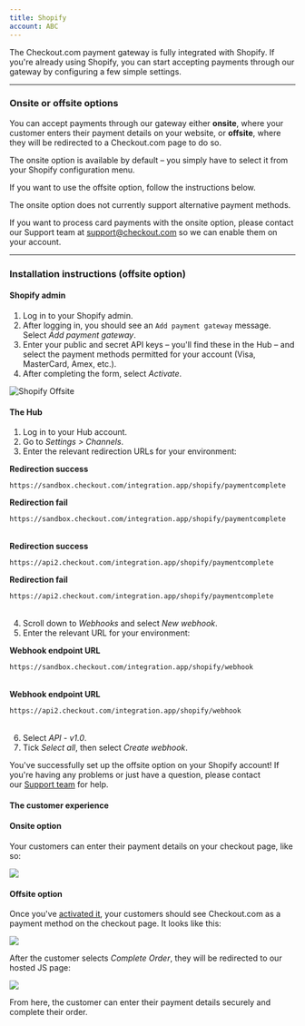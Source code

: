```yaml
--- 
title: Shopify
account: ABC
---
```


The Checkout.com payment gateway is fully integrated with Shopify. If you're already using Shopify, you can start accepting payments through our gateway by configuring a few simple settings.

---

### Onsite or offsite options

You can accept payments through our gateway either **onsite**, where your customer enters their payment details on your website, or **offsite**, where they will be redirected to a Checkout.com page to do so.

The onsite option is available by default – you simply have to select it from your Shopify configuration menu.

If you want to use the offsite option, follow the instructions below.

<TipBox variant="info" title="Onsite: alternative payment methods">

The onsite option does not currently support alternative payment methods.

</TipBox>
<TipBox variant="note" title="Onsite: card payments">

If you want to process card payments with the onsite option, please contact our Support team at [support@checkout.com](mailto:support@checkout.com) so we can enable them on your account.

</TipBox>

---

### Installation instructions (offsite option)

#### Shopify admin

1.  Log in to your <ExternalLink href="https://www.shopify.com/login?redirect=authorize_gateway%2F1031113" target="_blank">Shopify admin</ExternalLink>.
2.  After logging in, you should see an `Add payment gateway` message. Select _Add payment gateway_.
3.  Enter your public and secret API keys – you'll find these in the <ExternalLink href="https://hub.checkout.com" target="_blank">Hub</ExternalLink> – and select the payment methods permitted for your account (Visa, MasterCard, Amex, etc.).
4.  After completing the form, select _Activate_.

<img maxWidth={350} src="/docs/Integrate/Shopify/shopify_offsite.png" alt="Shopify Offsite"  />

#### The Hub

1.  Log in to your <ExternalLink href="https://hub.checkout.com" target="_blank">Hub</ExternalLink> account.
2.  Go to _Settings > Channels_.
3.  Enter the relevant redirection URLs for your environment:

<tabs>
<tab title="Sandbox">
<Box horizontal="sm">
<Table type="auto">
<TableBody>
<TableRow>
<TableCell isNoWrap withBackground>

**Redirection success**

</TableCell>
<TableCell>

`https://sandbox.checkout.com/integration.app/shopify/paymentcomplete`

</TableCell>
</TableRow>
<TableRow>
<TableCell isNoWrap withBackground>

**Redirection fail**

</TableCell>
<TableCell>

`https://sandbox.checkout.com/integration.app/shopify/paymentcomplete`

</TableCell>
</TableRow>
</TableBody>
</Table>
</Box>
</tab>
<tab title="Live">
<Box horizontal="sm">
<Table type="auto">
<TableBody>
<TableRow>
<TableCell isNoWrap withBackground>

**Redirection success**

</TableCell>
<TableCell>

`https://api2.checkout.com/integration.app/shopify/paymentcomplete`

</TableCell>
</TableRow>
<TableRow>
<TableCell isNoWrap withBackground>

**Redirection fail**

</TableCell>
<TableCell>

`https://api2.checkout.com/integration.app/shopify/paymentcomplete`

</TableCell>
</TableRow>
</TableBody>
</Table>
</Box>
</tab>
</tabs>

4.  Scroll down to _Webhooks_ and select _New webhook_.
5.  Enter the relevant URL for your environment:

<tabs>
<tab title="Sandbox">
<Box horizontal="sm">
<Table type="auto">
<TableBody>
<TableRow>
<TableCell isNoWrap withBackground>

**Webhook endpoint URL**

</TableCell>
<TableCell>

`https://sandbox.checkout.com/integration.app/shopify/webhook`

</TableCell>
</TableRow>
</TableBody>
</Table>
</Box>
</tab>
<tab title="Live">
<Box horizontal="sm">
<Table type="auto">
<TableBody>
<TableRow>
<TableCell isNoWrap withBackground>

**Webhook endpoint URL**

</TableCell>
<TableCell>

`https://api2.checkout.com/integration.app/shopify/webhook`

</TableCell>
</TableRow>
</TableBody>
</Table>
</Box>
</tab>
</tabs>

6.  Select _API - v1.0_.
7.  Tick _Select all_, then select _Create webhook_.

You've successfully set up the offsite option on your Shopify account! If you're having any problems or just have a question, please contact our [Support team](mailto:support@checkout.com) for help.

#### The customer experience

#### Onsite option

Your customers can enter their payment details on your checkout page, like so:

<img maxWidth={500} src="/docs/Integrate/Shopify/shopify_onsite.png"  />

#### Offsite option

Once you've [activated it](<#Installation_instructions_(offsite_option)>), your customers should see Checkout.com as a payment method on the checkout page. It looks like this:

<img maxWidth={500} src="/docs/Integrate/Shopify/shopify_offsite_checkout.png" />

After the customer selects _Complete Order_, they will be redirected to our hosted JS page:

<img maxWidth={200} src="/docs/Integrate/Shopify/shopify_offsite_complete_order.png"  />

From here, the customer can enter their payment details securely and complete their order.
